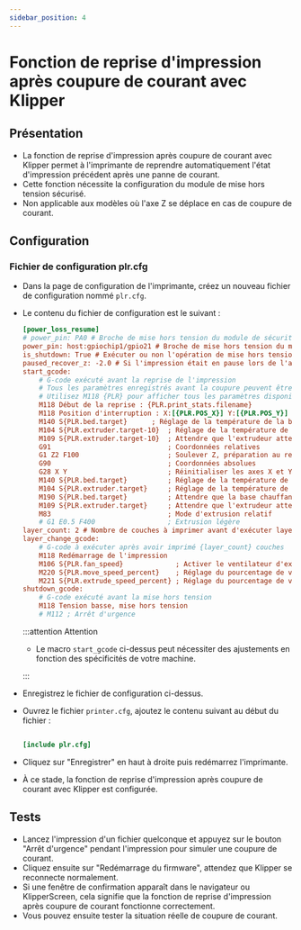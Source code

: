 ```yaml
---
sidebar_position: 4
---
```


# Fonction de reprise d'impression après coupure de courant avec Klipper

## Présentation

- La fonction de reprise d'impression après coupure de courant avec Klipper permet à l'imprimante de reprendre automatiquement l'état d'impression précédent après une panne de courant.
- Cette fonction nécessite la configuration du module de mise hors tension sécurisé.
- Non applicable aux modèles où l'axe Z se déplace en cas de coupure de courant.

## Configuration

### Fichier de configuration plr.cfg

- Dans la page de configuration de l'imprimante, créez un nouveau fichier de configuration nommé `plr.cfg`.
- Le contenu du fichier de configuration est le suivant :

    ```cfg
    [power_loss_resume]
    # power_pin: PA0 # Broche de mise hors tension du module de sécurité, connectée à PA0 sur le microcontrôleur inférieur
    power_pin: host:gpiochip1/gpio21 # Broche de mise hors tension du module de sécurité, connectée à PA21 sur le microcontrôleur supérieur
    is_shutdown: True # Exécuter ou non l'opération de mise hors tension, par défaut activé
    paused_recover_z: -2.0 # Si l'impression était en pause lors de l'arrêt, distance de mouvement Z pendant la reprise, par défaut sans mouvement
    start_gcode:
        # G-code exécuté avant la reprise de l'impression
        # Tous les paramètres enregistrés avant la coupure peuvent être récupérés via {PLR}
        # Utilisez M118 {PLR} pour afficher tous les paramètres disponibles
        M118 Début de la reprise : {PLR.print_stats.filename}
        M118 Position d'interruption : X:[{PLR.POS_X}] Y:[{PLR.POS_Y}] Z:[{PLR.POS_Z}] E:[{PLR.POS_E}]
        M140 S{PLR.bed.target}      ; Réglage de la température de la base chauffante
        M104 S{PLR.extruder.target-10}  ; Réglage de la température de l'extrudeur
        M109 S{PLR.extruder.target-10}  ; Attendre que l'extrudeur atteigne la température fixée
        G91                             ; Coordonnées relatives
        G1 Z2 F100                      ; Soulever Z, préparation au retour à zéro X,Y
        G90                             ; Coordonnées absolues
        G28 X Y                         ; Réinitialiser les axes X et Y
        M140 S{PLR.bed.target}          ; Réglage de la température de la base chauffante
        M104 S{PLR.extruder.target}     ; Réglage de la température de l'extrudeur
        M190 S{PLR.bed.target}          ; Attendre que la base chauffante atteigne la température fixée
        M109 S{PLR.extruder.target}     ; Attendre que l'extrudeur atteigne la température fixée
        M83                             ; Mode d'extrusion relatif
        # G1 E0.5 F400                  ; Extrusion légère
    layer_count: 2 # Nombre de couches à imprimer avant d'exécuter layer_change_gcode
    layer_change_gcode:                
        # G-code à exécuter après avoir imprimé {layer_count} couches
        M118 Redémarrage de l'impression
        M106 S{PLR.fan_speed}             ; Activer le ventilateur d'extrusion
        M220 S{PLR.move_speed_percent}    ; Réglage du pourcentage de vitesse demandée
        M221 S{PLR.extrude_speed_percent} ; Réglage du pourcentage de vitesse d'extrusion demandée
    shutdown_gcode:
        # G-code exécuté avant la mise hors tension
        M118 Tension basse, mise hors tension
        # M112 ; Arrêt d'urgence

    ```

    :::attention Attention

    - Le macro `start_gcode` ci-dessus peut nécessiter des ajustements en fonction des spécificités de votre machine.

    :::

- Enregistrez le fichier de configuration ci-dessus.
- Ouvrez le fichier `printer.cfg`, ajoutez le contenu suivant au début du fichier :

    ```cfg

    [include plr.cfg]

    ```

- Cliquez sur "Enregistrer" en haut à droite puis redémarrez l'imprimante.
- À ce stade, la fonction de reprise d'impression après coupure de courant avec Klipper est configurée.

## Tests

- Lancez l'impression d'un fichier quelconque et appuyez sur le bouton "Arrêt d'urgence" pendant l'impression pour simuler une coupure de courant.
- Cliquez ensuite sur "Redémarrage du firmware", attendez que Klipper se reconnecte normalement.
- Si une fenêtre de confirmation apparaît dans le navigateur ou KlipperScreen, cela signifie que la fonction de reprise d'impression après coupure de courant fonctionne correctement.
- Vous pouvez ensuite tester la situation réelle de coupure de courant.
